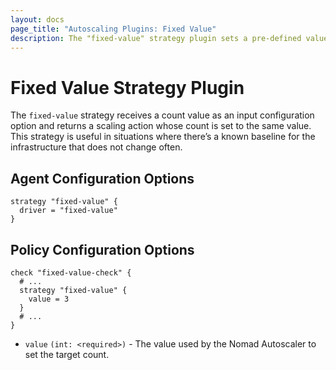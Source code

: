 ```yaml
---
layout: docs
page_title: "Autoscaling Plugins: Fixed Value"
description: The "fixed-value" strategy plugin sets a pre-defined value when scaling.
---
```


# Fixed Value Strategy Plugin

The `fixed-value` strategy receives a count value as an input configuration
option and returns a scaling action whose count is set to the same value. This
strategy is useful in situations where there’s a known baseline for the
infrastructure that does not change often.

## Agent Configuration Options

```hcl
strategy "fixed-value" {
  driver = "fixed-value"
}
```

## Policy Configuration Options

```hcl
check "fixed-value-check" {
  # ...
  strategy "fixed-value" {
    value = 3
  }
  # ...
}
```

- `value` `(int: <required>)` - The value used by the Nomad Autoscaler to set
  the target count.
